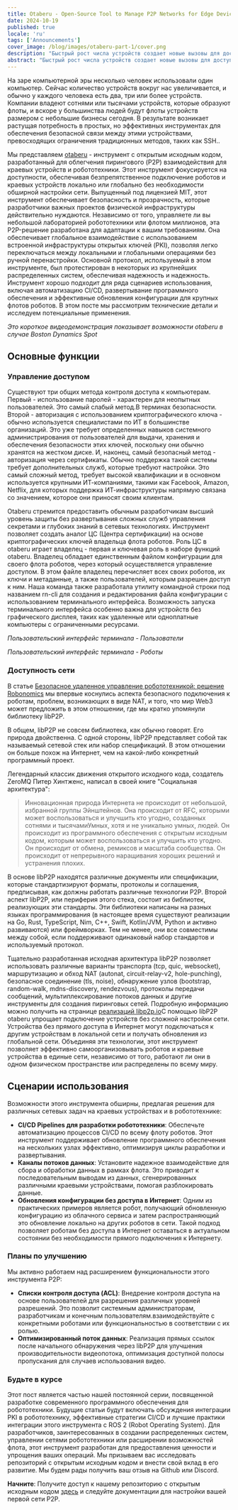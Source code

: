 ```yaml
---
title: Otaberu - Open-Source Tool to Manage P2P Networks for Edge Devices and Robotics
date: 2024-10-19
published: true
locale: 'ru'
tags: ['Announcements']
cover_image: /blog/images/otaberu-part-1/cover.png
description: "Быстрый рост числа устройств создает новые вызовы для доступности и безопасности. Необходимо более эффективное решение для безопасного обмена данными между устройствами, которое устраняет ограничения на основе SSH PKI. Робот-агент Otaberu предлагает это решение, обеспечивая настраиваемое PKI для роботов с использованием современных стандартов и протоколов libP2P для решения этих проблем."
abstract: "Быстрый рост числа устройств создает новые вызовы для доступности и безопасности. Необходимо более эффективное решение для безопасного обмена данными между устройствами, которое устраняет ограничения на основе SSH PKI. Робот-агент Otaberu предлагает это решение, обеспечивая настраиваемое PKI для роботов с использованием современных стандартов и протоколов libP2P для решения этих проблем."
---
```


На заре компьютерной эры несколько человек использовали один компьютер. Сейчас количество устройств вокруг нас увеличивается, и обычно у каждого человека есть два, три или более устройств. Компании владеют сотнями или тысячами устройств, которые образуют флоты, и вскоре у большинства людей будут флоты устройств размером с небольшие бизнесы сегодня. В результате возникает растущая потребность в простых, но эффективных инструментах для обеспечения безопасной связи между этими устройствами, превосходящих ограничения традиционных методов, таких как SSH..

Мы представляем [otaberu](https://github.com/airalab/otaberu) - инструмент с открытым исходным кодом, разработанный для облегчения пирингового (P2P) взаимодействия для краевых устройств и робототехники. Этот инструмент фокусируется на доступности, обеспечивая безпрепятственное подключение роботов и краевых устройств локально или глобально без необходимости обширной настройки сети. Выпущенный под лицензией MIT, этот инструмент обеспечивает безопасность и прозрачность, которые разработчики важных проектов физической инфраструктуры действительно нуждаются. Независимо от того, управляете ли вы небольшой лабораторией робототехники или флотом миллионов, эта P2P-решение разработана для адаптации к вашим требованиям. Она обеспечивает глобальное взаимодействие с использованием встроенной инфраструктуры открытых ключей (PKI), позволяя легко переключаться между локальными и глобальными операциями без ручной перенастройки. Основной протокол, используемый в этом инструменте, был протестирован в некоторых из крупнейших распределенных систем, обеспечивая надежность и надежность. Инструмент хорошо подходит для ряда сценариев использования, включая автоматизацию CI/CD, развертывание программного обеспечения и эффективные обновления конфигурации для крупных флотов роботов. В этом посте мы рассмотрим технические детали и исследуем потенциальные применения.

<YouTube id="https://www.youtube.com/watch?v=2ZKs4cWMLTE" posterQuality="max"/>

*Это короткое видеодемонстрация показывает возможности otaberu в случае Boston Dynamics Spot*

## Основные функции

### Управление доступом

Существуют три общих метода контроля доступа к компьютерам. Первый - использование паролей - характерен для неопытных пользователей. Это самый слабый метод.В терминах безопасности. Второй - авторизация с использованием криптографического ключа - обычно используется специалистами по ИТ в большинстве организаций. Это уже требует определенных навыков системного администрирования от пользователей для выдачи, хранения и обеспечения безопасности этих ключей, поскольку они обычно хранятся на жестком диске. И, наконец, самый безопасный метод - авторизация через сертификаты. Обычно поддержка такой системы требует дополнительных служб, которые требуют настройки. Это самый сложный метод, требует высокой квалификации и в основном используется крупными ИТ-компаниями, такими как Facebook, Amazon, Netflix, для которых поддержка ИТ-инфраструктуры напрямую связана со значением, которое они приносят своим клиентам.

Otaberu стремится предоставить обычным разработчикам высший уровень защиты без развертывания сложных служб управления секретами и глубоких знаний в сетевых технологиях. Инструмент позволяет создать аналог ЦС (Центра сертификации) на основе криптографических ключей владельца флота роботов. Роль ЦС в otaberu играет владелец - первая и ключевая роль в наборе функций otaberu. Владелец обладает единственным файлом конфигурации для своего флота роботов, через который осуществляется управление доступом. В этом файле владелец перечисляет всех своих роботов, их ключи и метаданные, а также пользователей, которым разрешен доступ к ним. Наша команда также разработала утилиту командной строки под названием rn-cli для создания и редактирования файла конфигурации с использованием терминального интерфейса. Возможность запуска терминального интерфейса особенно важна для устройств без графического дисплея, таких как удаленные или одноплатные компьютеры с ограниченными ресурсами.

<RbImage zoom src="/blog/images/otaberu-part-1/otaberu-tui-1.png" alt="Интерфейс пользователя Otaberu TUI" />  

*Пользовательский интерфейс терминала - Пользователи*

<RbImage zoom src="/blog/images/otaberu-part-1/otaberu-tui-1.png" alt="Интерфейс роботов Otaberu TUI" />  

*Пользовательский интерфейс терминала - Роботы*

### **Доступность сети**

В статье [Безопасное удаленное управление робототехникой: решение Robonomics](https://robonomics.network/blog/secure-robotics-remote-control-via-web3/) мы впервые коснулись аспекта безопасного подключения к роботам, проблем, возникающих в виде NAT, и того, что мир Web3 может предложить в этом отношении, где мы кратко упомянули библиотеку libP2P.

В общем, libP2P не совсем библиотека, как обычно говорят. Его природа двойственна. С одной стороны, libP2P представляет собой так называемый сетевой стек или набор спецификаций. В этом отношении он больше похож на Интернет, чем на какой-либо конкретный программный проект.

Легендарный классик движения открытого исходного кода, создатель ZeroMQ Питер Хинтженс, написал в своей книге "Социальная архитектура":

> Инновационная природа Интернета не происходит от небольшой, избранной группы Эйнштейнов. Она происходит от RFC, которыми может воспользоваться и улучшить кто угодно, созданных сотнями и тысячамиУмных, хотя и не уникально умных, людей. Он происходит из программного обеспечения с открытым исходным кодом, которым может воспользоваться и улучшить кто угодно. Он происходит от обмена, ремиксов и масштаба сообщества. Он происходит от непрерывного наращивания хороших решений и устранения плохих.

В основе libP2P находятся различные документы или спецификации, которые стандартизируют форматы, протоколы и соглашения, предписывая, как должны работать различные технологии P2P. Второй аспект libP2P, или периферия этого стека, состоит из библиотек, реализующих эти стандарты. Эти библиотеки написаны на разных языках программирования (в настоящее время существуют реализации на Go, Rust, TypeScript, Nim, C++, Swift, Kotlin/JVM, Python и активно развиваются) или фреймворках. Тем не менее, они все совместимы между собой, если поддерживают одинаковый набор стандартов и используемый протокол.

Тщательно разработанная исходная архитектура libP2P позволяет использовать различные варианты транспорта (tcp, quic, websocket), маршрутизацию и обход NAT (autonat, circuit-relay-v2, hole-punching), безопасное соединение (tls, noise), обнаружение узлов (bootstrap, random-walk, mdns-discovery, rendezvous), протоколы передачи сообщений, мультиплексирование потоков данных и другие инструменты для создания пиринговых сетей. Подробную информацию можно получить на странице [реализаций libp2p.io](https://libP2P.io/implementations/)С помощью libP2P otaberu упрощает подключение устройств без сложной настройки сети. Устройства без прямого доступа в Интернет могут подключаться к другим устройствам в локальной сети и получать обновления из глобальной сети. Объединяя эти технологии, этот инструмент позволяет эффективно самоорганизовывать роботов и краевые устройства в единые сети, независимо от того, работают ли они в одном физическом пространстве или распределены по всему миру.

## Сценарии использования

Возможности этого инструмента обширны, предлагая решения для различных сетевых задач на краевых устройствах и в робототехнике:

- **CI/CD Pipelines для разработки робототехники**: Обеспечьте автоматизацию процессов CI/CD по всему флоту роботов. Этот инструмент поддерживает обновление программного обеспечения на нескольких узлах эффективно, оптимизируя циклы разработки и развертывания.
- **Каналы потоков данных**: Установите надежное взаимодействие для сбора и обработки данных в рамках флота. Это приводит к последовательным выводам из данных, сгенерированных различными краевыми устройствами, помогая разблокировать данные.
- **Обновления конфигурации без доступа в Интернет**: Одним из практических примеров является робот, получающий обновленную конфигурацию из облачного сервиса и затем распространяющий это обновление локально на других роботов в сети. Такой подход позволяет роботам без доступа в Интернет оставаться в актуальном состоянии без необходимости прямого подключения к Интернету.

### Планы по улучшению

Мы активно работаем над расширением функциональности этого инструмента P2P:

- **Списки контроля доступа (ACL)**: Внедрение контроля доступа на основе пользователей для разрешения различных уровней разрешений. Это позволит системным администраторам, разработчикам и конечным пользователям.взаимодействуйте с конкретными роботами или функциональностью в соответствии с их ролью.
- **Оптимизированный поток данных**: Реализация прямых ссылок после начального обнаружения через libP2P для улучшения производительности видеопотока, оптимизация доступной полосы пропускания для случаев использования видео.

### Будьте в курсе

Этот пост является частью нашей постоянной серии, посвященной разработке современного программного обеспечения для робототехники. Будущие статьи будут включать обсуждения интеграции PKI в робототехнику, эффективные стратегии CI/CD и лучшие практики интеграции этого инструмента с ROS 2 (Robot Operating System). Для разработчиков, заинтересованных в создании распределенных систем, управлении сетями робототехники или расширении возможностей флота, этот инструмент разработан для предоставления ценности и упрощения ваших операций. Мы призываем вас исследовать репозиторий с открытым исходным кодом и внести свой вклад в его развитие. Мы будем рады получить ваш отзыв на Github или Discord.

**Начните**: Получите доступ к нашему репозиторию с открытым исходным кодом [здесь](https://github.com/airalab/otaberu) и следуйте документации для настройки вашей первой сети P2P.